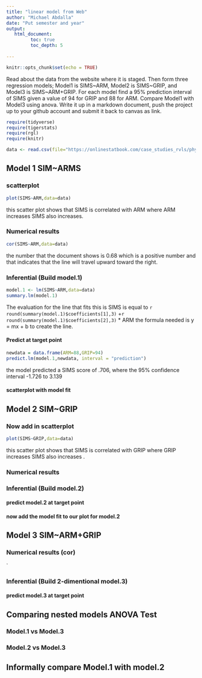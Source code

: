 ```yaml
---
title: "linear model from Web"
author: "Michael Abdalla"
date: "Put semester and year"
output:
   html_document:
         toc: true
         toc_depth: 5
        
---
```


```r
knitr::opts_chunk$set(echo = TRUE)
```

Read about the data from the website where it is staged.  Then form three regression models; Model1 is SIMS~ARM, Model2 is SIMS~GRIP, and Model3 is SIMS~ARM+GRIP. For each model find a 95% prediction interval of SIMS given a value of 94  for GRIP and 88 for ARM. Compare Model1 with Model3 using anova. Write it up in a markdown document, push the project up to your github account and submit it back to canvas as link. 

 


```r
require(tidyverse)
require(tigerstats)
require(rgl)
require(knitr)

```

```r
data <- read.csv(file="https://onlinestatbook.com/case_studies_rvls/physical_strength/data.txt",sep="",header=TRUE)  

```

## Model 1 SIM~ARMS



### scatterplot

```r
plot(SIMS~ARM,data=data)
```

this scatter plot shows that SIMS is correlated with ARM  where ARM increases SIMS also increases.

### Numerical results

```r
cor(SIMS~ARM,data=data)
```
the number that the document shows is 0.68 which is a positive number and that indicates that the line will travel upward toward the right.

### Inferential  (Build model.1)

  
```r
model.1 <- lm(SIMS~ARM,data=data)
summary.lm(model.1)
```
The evaluation for the line that fits this is SIMS is equal to `r round(summary(model.1)$coefficients[1],3)` +`r round(summary(model.1)$coefficients[2],3)` * ARM 
the formula needed is y = mx + b to create the line.

#### Predict at target point

```r
newdata = data.frame(ARM=88,GRIP=94)
predict.lm(model.1,newdata, interval = "prediction")
```
the model predicted a SIMS score of .706, where the 95% confidence interval -1.726 to 3.139 

#### scatterplot with model fit
  

## Model 2 SIM~GRIP



### Now add in scatterplot

```r
plot(SIMS~GRIP,data=data)
```

 this scatter plot shows that SIMS is correlated with GRIP  where GRIP increases SIMS also increases .

### Numerical results 


### Inferential  (Build model.2)
  

#### predict model.2 at target point

#### now add the model fit to our plot for model.2
  


## Model 3 SIM~ARM+GRIP

### Numerical results (cor)

`
  
### Inferential  (Build 2-dimentional model.3)

#### predict model.3 at target point
  

## Comparing nested models ANOVA Test

### Model.1 vs Model.3
### Model.2 vs Model.3

## Informally compare Model.1 with model.2

